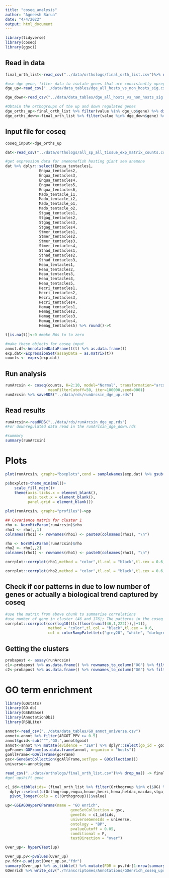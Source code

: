 ```yaml
---
title: "coseq_analysis"
author: "Agneesh Barua"
date: "4/4/2022"
output: html_document
---
```


```r
library(tidyverse)
library(coseq)
library(ggsci)
```

## Read in data
```r
final_orth_list<-read_csv("../data/orthologs/final_orth_list.csv")%>% drop_na() %>% pivot_longer(!Orthogroup)

#use dge gene, filter data to isolate genes that are consistently upregulated and downregulated in all samples
dge_up<-read_csv("../data/data_tables/dge_all_hosts_vs_non_hosts_sig.csv") %>%  dplyr::select(!fdr) %>% spread(sp,logFC) %>% drop_na() %>% filter(if_all(where(is.numeric), ~ .x > 0) | !if_any(where(is.numeric), ~ .x < 0))

dge_down<-read_csv("../data/data_tables/dge_all_hosts_vs_non_hosts_sig.csv") %>% dplyr::select(!fdr) %>% spread(sp,logFC) %>% drop_na() %>% filter(if_all(where(is.numeric), ~ .x < 0) | !if_any(where(is.numeric), ~ .x > 0))

#Obtain the orthogroups of the up and down regulated genes
dge_orths_up<-final_orth_list %>% filter(value %in% dge_up$gene) %>% distinct(Orthogroup)
dge_orths_down<-final_orth_list %>% filter(value %in% dge_down$gene) %>% distinct(Orthogroup)
```

## Input file for coseq

```r
coseq_input<-dge_orths_up

dat<-read_csv("../data/orthologs/all_sp_all_tissue_exp_matrix_counts.csv") %>% filter(Orthogroup %in% coseq_input$Orthogroup) %>%  column_to_rownames("Orthogroup")

#get expression data for anemonefish hosting giant sea anemone
dat %>% dplyr::select(Enqua_tentacles1,
               Enqua_tentacles2,
               Enqua_tentacles3,
               Enqua_tentacles4,
               Enqua_tentacles5,
               Enqua_tentacles6,
               Mado_tentacle_i1,
               Mado_tentacle_i2,
               Mado_tentacle_o1,
               Mado_tentacle_o2,
               Stgag_tentacles1,
               Stgag_tentacles2,
               Stgag_tentacles3,
               Stgag_tentacles4,
               Stmer_tentacles1,
               Stmer_tentacles2,
               Stmer_tentacles3,
               Stmer_tentacles4,
               Sthad_tentacles1,
               Sthad_tentacles2,
               Sthad_tentacles3,
               Heau_tentacles1,
               Heau_tentacles2,
               Heau_tentacles3,
               Heau_tentacles4,
               Heau_tentacles5,
               Hecri_tentacles1,
               Hecri_tentacles2,
               Hecri_tentacles3,
               Hecri_tentacles4,
               Hemag_tentacles1,
               Hemag_tentacles2,
               Hemag_tentacles3,
               Hemag_tentacles4,
               Hemag_tentacles5) %>% round()->t

t[is.na(t)]<-0 #make NAs to to zero

#make these objects for coseq input
annot.df<-AnnotatedDataFrame(t(t) %>% as.data.frame()) 
exp.dat<-ExpressionSet(assayData = as.matrix(t))
counts <- exprs(exp.dat)
```

## Run analysis
```r
runArcsin <- coseq(counts, K=2:10, model="Normal", transformation="arcsin",norm = "TMM", 
                   meanFilterCutoff=50, iter=100000,seed=0001)
runArcsin %>% saveRDS("../data/rds/runArcsin_dge_up.rds")
```

## Read results
```r
runArcsin<-readRDS("../data/rds/runArcsin_dge_up.rds")
#For downregulated data read in the runArcsin_dge_down.rds

#summary
summary(runArcsin) 
```

# Plots
```r
plot(runArcsin, graphs="boxplots",cond = sampleNames(exp.dat) %>% gsub(pattern = "_tentacles[0-9]",replacement = "") %>% gsub(pattern = "_tentacle_i[0-9]",replacement = "") %>% gsub(pattern = "_tentacle_o[0-9]",replacement = ""),add_lines = F)->p

p$boxplots+theme_minimal()+
    scale_fill_nejm()+
    theme(axis.ticks.x = element_blank(),
          axis.text.x = element_blank(),
          panel.grid = element_blank())

plot(runArcsin, graphs="profiles")->pp

## Covariance matrix for cluster 1
rho <- NormMixParam(runArcsin)$rho
rho1 <- rho[,,1]
colnames(rho1) <- rownames(rho1) <- paste0(colnames(rho1), "\n")

rho <- NormMixParam(runArcsin)$rho
rho2 <- rho[,,2]
colnames(rho1) <- rownames(rho1) <- paste0(colnames(rho1), "\n")

corrplot::corrplot(rho1,method = "color",tl.col = "black",tl.cex = 0.6,col = colorRampPalette(c("grey20", "white", "darkgreen"))(100))

corrplot::corrplot(rho2,method = "color",tl.col = "black",tl.cex = 0.6,col = colorRampPalette(c("grey20", "white", "darkgreen"))(100))
```

## Check if cor patterns in due to low number of genes or actually a biological trend captured by coseq
```r
#use the matrix from above chunk to summarise correlations
#use number of gene in cluster (46 and 176); The patterns in the coseq cluster are different from same number of random genes
corrplot::corrplot(cor(log10(t[c(floor(runif(46,1,222))),]+1)),
                   method = "color",tl.col = "black",tl.cex = 0.6,
                   col = colorRampPalette(c("grey20", "white", "darkgreen"))(100))
```

## Getting the clusters
```r
probapost <- assay(runArcsin)
c1<-probapost %>% as.data.frame() %>% rownames_to_column("OG") %>% filter(Cluster_1 >= 0.8)
c2<-probapost %>% as.data.frame() %>% rownames_to_column("OG") %>% filter(Cluster_2 >= 0.8)
```

# GO term enrichment
```r
library(GOstats)
library(GO.db)
library(GSEABase)
library(AnnotationDbi)
library(RSQLite)

annot<-read_csv("../data/data_tables/GO_annot_universe.csv")
annot<-annot %>% filter(ARGOT_PPV >= 0.5)
annot$goid<-sub("^","GO:",annot$goid)
annot<-annot %>% mutate(evidence = "IEA") %>% dplyr::select(go_id = goid, evidence,gene = qpid) #keep this order
goFrame<-GOFrame(as.data.frame(annot, organism = "hosts"))
goAllFrame<-GOAllFrame(goFrame)
gsc<-GeneSetCollection(goAllFrame,setType = GOCollection())
universe<-annot$gene
```

```r
read_csv("../data/orthologs/final_orth_list.csv")%>% drop_na() -> final_orth_list
#get upshift gene

c1_id<-tibble(ids= (final_orth_list %>% filter(Orthogroup %in% c1$OG) %>% 
  dplyr::select(c(Orthogroup,enqua,heaur,hecri,hema,hetdac,macdac,stga,stha,stmer)) %>% 
  pivot_longer(cols = c(!Orthogroup)))$value)

up<-GSEAGOHyperGParams(name = "GO enrich", 
                             geneSetCollection = gsc,
                             geneIds = c1_id$ids,
                             universeGeneIds = universe,
                             ontology = "BP",
                             pvalueCutoff = 0.05,
                             conditional = F,
                             testDirection = "over")

Over_up<- hyperGTest(up)

Over_up.pv<-pvalues(Over_up)
pv.fdr<-p.adjust(Over_up.pv,"fdr")
summary(Over_up) %>% as_tibble() %>% mutate(FDR = pv.fdr[1:nrow(summary(Over_up) %>% as_tibble())]) %>% dplyr::select(GOBPID,FDR,Term,Size) %>% filter(FDR<=0.05) -> GOenrich
GOenrich %>% write_csv("./Transcriptomes/Annotations/GOenrich_coseq_upreg_cluster1.csv")
```
